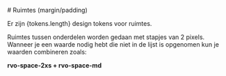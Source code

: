 

<Meta title="Huisstijl/Ruimtes" />

<Description># Ruimtes (margin/padding)</Description>

Er zijn {tokens.length} design tokens voor ruimtes.

Ruimtes tussen onderdelen worden gedaan met stapjes van 2 pixels.<br/>
Wanneer je een waarde nodig hebt die niet in de lijst is opgenomen kun je waarden combineren zoals:

<strong>rvo-space-2xs + rvo-space-md</strong>

<SpaceDesignTokens tokens={tokens} />
